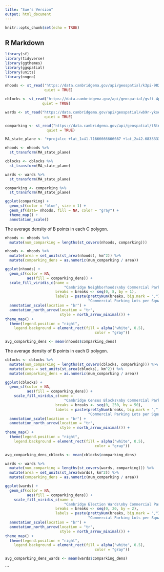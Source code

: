 ```yaml
---
title: "Sue's Version"
output: html_document
---
```


```r
knitr::opts_chunk$set(echo = TRUE)
```

## R Markdown

```r
library(sf)
library(tidyverse)
library(ggthemes)
library(ggspatial)
library(units)
library(nngeo)
```

```r
nhoods <- st_read("https://data.cambridgema.gov/api/geospatial/k3pi-9823?method=export&format=KML", 
                  quiet = TRUE) 

cblocks <- st_read("https://data.cambridgema.gov/api/geospatial/gsft-4pvq?method=export&format=KML", 
                 quiet = TRUE)

wards <- st_read("https://data.cambridgema.gov/api/geospatial/wb9r-yksd?method=export&format=KML",
                  quiet = TRUE)

comparking <- st_read("https://data.cambridgema.gov/api/geospatial/t8tm-muns?method=export&format=KML", 
                   quiet = TRUE) 

```

```r
MA_state_plane <- "+proj=lcc +lat_1=41.71666666666667 +lat_2=42.68333333333333 +lat_0=41 +lon_0=-71.5 +x_0=200000 +y_0=750000 +ellps=GRS80 +units=m +no_defs"

nhoods <- nhoods %>%
  st_transform(MA_state_plane)

cblocks <- cblocks %>%
  st_transform(MA_state_plane)

wards <- wards %>%
  st_transform(MA_state_plane)

comparking <- comparking %>%
  st_transform(MA_state_plane)
```

```r
ggplot(comparking) +
  geom_sf(color = "blue", size = 1) +
  geom_sf(data= nhoods, fill = NA, color = "gray") +
  theme_map() +
  annotation_scale()
```

The average density of B points in each C polygon.

```r
nhoods <- nhoods %>%
  mutate(num_comparking = lengths(st_covers(nhoods, comparking)))

nhoods <- nhoods %>%
  mutate(area = set_units(st_area(nhoods), km^2)) %>%
  mutate(comparking_dens = as.numeric(num_comparking / area))

ggplot(nhoods) +
  geom_sf(color = NA, 
          aes(fill = comparking_dens)) +
  scale_fill_viridis_c(name = 
                           "Cambridge Neighborhoods\nby Commercial Parking Lot Density",
                       breaks = breaks <- seq(0, 8, by = 1),
                       labels = paste(prettyNum(breaks, big.mark = ","),
                                      "Commercial Parking Lots per Square Km")) +
  annotation_scale(location = "br") +
  annotation_north_arrow(location = "tr",
                         style = north_arrow_minimal()) +
theme_map() +
  theme(legend.position = "right",
    legend.background = element_rect(fill = alpha("white", 0.5), 
                                         color = "gray"))

avg_comparking_dens <- mean(nhoods$comparking_dens)
```


The average density of B points in each D polygon.

```r
cblocks <- cblocks %>%
  mutate(num_comparking = lengths(st_covers(cblocks, comparking))) %>%
  mutate(area = set_units(st_area(cblocks), km^2)) %>%
  mutate(comparking_dens = as.numeric(num_comparking / area))

ggplot(cblocks) +
  geom_sf(color = NA, 
          aes(fill = comparking_dens)) +
    scale_fill_viridis_c(name = 
                           "Cambridge Census Blocks\nby Commercial Parking Lot Density",
                       breaks = breaks <- seq(0, 250, by = 50),
                       labels = paste(prettyNum(breaks, big.mark = ","),
                                      "Commercial Parking Lots per Square Km")) +
  annotation_scale(location = "br") +
  annotation_north_arrow(location = "tr",
                         style = north_arrow_minimal()) +
theme_map() +
  theme(legend.position = "right",
    legend.background = element_rect(fill = alpha("white", 0.5), 
                                         color = "gray"))

avg_comparking_dens_cblocks <- mean(cblocks$comparking_dens)
```
```r
wards <- wards %>%
  mutate(num_comparking = lengths(st_covers(wards, comparking))) %>%
  mutate(area = set_units(st_area(wards), km^2)) %>%
  mutate(comparking_dens = as.numeric(num_comparking / area))

ggplot(wards) +
  geom_sf(color = NA,
          aes(fill = comparking_dens)) +
    scale_fill_viridis_c(name = 
                           "Cambridge Election Wards\nby Commercial Parking Lot Density",
                       breaks = breaks <- seq(0, 20, by = 2),
                       labels = paste(prettyNum(breaks, big.mark = ","),
                                      "Commercial Parking Lots per Square Km")) +
  annotation_scale(location = "br") +
  annotation_north_arrow(location = "tr",
                         style = north_arrow_minimal()) +
theme_map() +
  theme(legend.position = "right",
    legend.background = element_rect(fill = alpha("white", 0.5), 
                                         color = "gray"))

avg_comparking_dens_wards <- mean(wards$comparking_dens)
```
```

